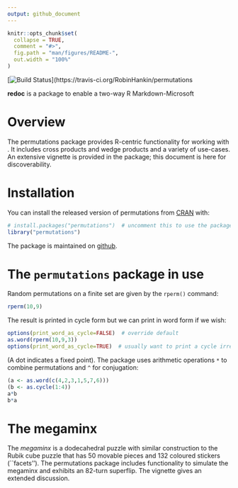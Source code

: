 ```yaml
---
output: github_document
---
```


<!-- README.md is generated from README.Rmd. Please edit that file -->

```r
knitr::opts_chunk$set(
  collapse = TRUE,
  comment = "#>",
  fig.path = "man/figures/README-",
  out.width = "100%"
)
```

<!-- badges: start -->
[![Build Status](https://travis-ci.org/RobinHankin/permutations.svg?branch=master)](https://travis-ci.org/RobinHankin/permutations
<!-- badges: end -->

**redoc** is a package to enable a two-way R Markdown-Microsoft



# Overview

The permutations package provides R-centric functionality for working
with .  It includes cross products and wedge products and a variety of
use-cases.  An extensive vignette is provided in the package; this
document is here for discoverability.


# Installation

You can install the released version of permutations from [CRAN](https://CRAN.R-project.org) with:

```r
# install.packages("permutations")  # uncomment this to use the package
library("permutations")
```

The package is maintained on
[github](https://github.com/RobinHankin/permutations).	

# The ```permutations``` package in use

Random permutations on a finite set are given by the ```rperm()``` command:

```r
rperm(10,9)
```

The result is printed in cycle form but we can print in word form if we wish:

```r
options(print_word_as_cycle=FALSE)  # override default
as.word(rperm(10,9,3))
options(print_word_as_cycle=TRUE)  # usually want to print a cycle irregardless
```

(A dot indicates a fixed point).  The package uses arithmetic
operations ```*``` to combine permutations and ```^``` for
conjugation:

```r
(a <- as.word(c(4,2,3,1,5,7,6)))
(b <- as.cycle(1:4))
a*b
b*a
```

# The megaminx

The *megaminx* is a dodecahedral puzzle with similar construction to
the Rubik cube puzzle that has 50 movable pieces and 132 coloured
stickers (``facets'').  The permutations package includes
functionality to simulate the megaminx and exhibits an 82-turn
superflip.  The vignette gives an extended discussion.
